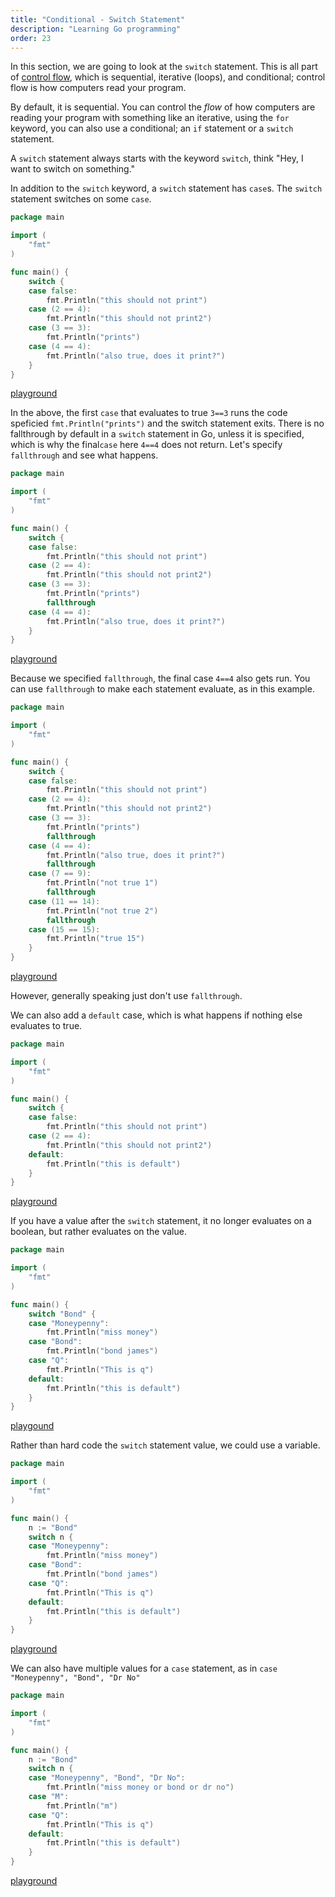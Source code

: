 ```yaml
---
title: "Conditional - Switch Statement"
description: "Learning Go programming"
order: 23
---
```




In this section, we are going to look at the `switch` statement. This is all part of [control flow](https://en.wikipedia.org/wiki/Control_flow), which is sequential, iterative (loops), and conditional; control flow is how computers read your program.

By default, it is sequential. You can control the _flow_ of how computers are reading your program with something like an iterative, using the `for` keyword, you can also use a conditional; an `if` statement or a `switch` statement.

A `switch` statement always starts with the keyword `switch`, think "Hey, I want to switch on something."

In addition to the `switch` keyword, a `switch` statement has `case`s. The `switch` statement switches on some `case`.

```go
package main

import (
	"fmt"
)

func main() {
	switch {
	case false:
		fmt.Println("this should not print")
	case (2 == 4):
		fmt.Println("this should not print2")
	case (3 == 3):
		fmt.Println("prints")
	case (4 == 4):
		fmt.Println("also true, does it print?")
	}
}
```

[playground](https://play.golang.org/p/Vk9yIJGkKy)

In the above, the first `case` that evaluates to true `3==3` runs the code speficied `fmt.Println("prints")` and the switch statement exits. There is no fallthrough by default in a `switch` statement in Go, unless it is specified, which is why the final`case` here `4==4` does not return. Let's specify `fallthrough` and see what happens.

```go
package main

import (
	"fmt"
)

func main() {
	switch {
	case false:
		fmt.Println("this should not print")
	case (2 == 4):
		fmt.Println("this should not print2")
	case (3 == 3):
		fmt.Println("prints")
		fallthrough
	case (4 == 4):
		fmt.Println("also true, does it print?")
	}
}
```

[playground](https://play.golang.org/p/1EtC2k2rvX)

Because we specified `fallthrough`, the final case `4==4` also gets run.  You can use `fallthrough` to make each statement evaluate, as in this example.

```go
package main

import (
	"fmt"
)

func main() {
	switch {
	case false:
		fmt.Println("this should not print")
	case (2 == 4):
		fmt.Println("this should not print2")
	case (3 == 3):
		fmt.Println("prints")
		fallthrough
	case (4 == 4):
		fmt.Println("also true, does it print?")
		fallthrough
	case (7 == 9):
		fmt.Println("not true 1")
		fallthrough
	case (11 == 14):
		fmt.Println("not true 2")
		fallthrough
	case (15 == 15):
		fmt.Println("true 15")
	}
}
```

[playground](https://play.golang.org/p/QK2Tu6x-SL)

However, generally speaking just don't use `fallthrough`.

We can also add a `default` case, which is what happens if nothing else evaluates to true.

```go
package main

import (
	"fmt"
)

func main() {
	switch {
	case false:
		fmt.Println("this should not print")
	case (2 == 4):
		fmt.Println("this should not print2")
	default:
	 	fmt.Println("this is default")
	}
}
```

[playground](https://play.golang.org/p/pINfFTpk30)

If you have a value after the `switch` statement, it no longer evaluates on a boolean, but rather evaluates on the value.

```go
package main

import (
	"fmt"
)

func main() {
	switch "Bond" {
	case "Moneypenny":
		fmt.Println("miss money")
	case "Bond":
		fmt.Println("bond james")
	case "Q":
		fmt.Println("This is q")
	default:
	 	fmt.Println("this is default")
	}
}
```

[playgound](https://play.golang.org/p/ixwqQk_XPA)

Rather than hard code the `switch` statement value, we could use a variable.

```go
package main

import (
	"fmt"
)

func main() {
	n := "Bond"
	switch n {
	case "Moneypenny":
		fmt.Println("miss money")
	case "Bond":
		fmt.Println("bond james")
	case "Q":
		fmt.Println("This is q")
	default:
	 	fmt.Println("this is default")
	}
}
```

[playground](https://play.golang.org/p/jXeN5Bqn3Y)

We can also have multiple values for a `case` statement, as in `case "Moneypenny", "Bond", "Dr No"`

```go
package main

import (
	"fmt"
)

func main() {
	n := "Bond"
	switch n {
	case "Moneypenny", "Bond", "Dr No":
		fmt.Println("miss money or bond or dr no")
	case "M":
		fmt.Println("m")
	case "Q":
		fmt.Println("This is q")
	default:
	 	fmt.Println("this is default")
	}
}
```

[playground](https://play.golang.org/p/WNz5dijV4-)
